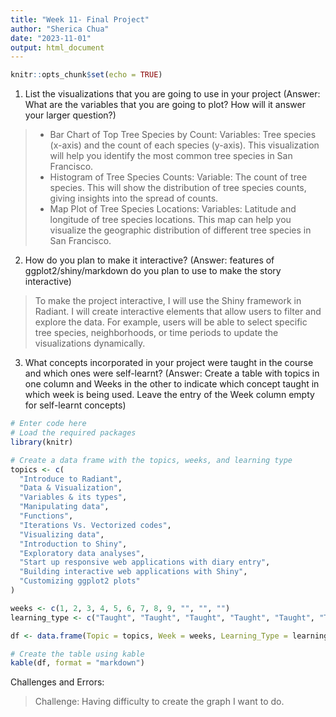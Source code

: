 ```yaml
---
title: "Week 11- Final Project"
author: "Sherica Chua"
date: "2023-11-01"
output: html_document
---
```


```r
knitr::opts_chunk$set(echo = TRUE)
```


1. List the visualizations that you are going to use in your project (Answer: What are the variables that you are going to plot? How will it answer your larger question?)

> - Bar Chart of Top Tree Species by Count:
Variables: Tree species (x-axis) and the count of each species (y-axis).
This visualization will help you identify the most common tree species in San Francisco.
  - Histogram of Tree Species Counts:
Variable: The count of tree species.
This will show the distribution of tree species counts, giving insights into the spread of counts.
  - Map Plot of Tree Species Locations:
Variables: Latitude and longitude of tree species locations.
This map can help you visualize the geographic distribution of different tree species in San Francisco.


2. How do you plan to make it interactive? (Answer: features of ggplot2/shiny/markdown do you plan to use to make the story interactive)

>  To make the project interactive, I will use the Shiny framework in Radiant. I will create interactive elements that allow users to filter and explore the data. For example, users will be able to select specific tree species, neighborhoods, or time periods to update the visualizations dynamically.

3. What concepts incorporated in your project were taught in the course and which ones were self-learnt? (Answer: Create a table with topics in one column and Weeks in the other to indicate which concept taught in which week is being used. Leave the entry of the Week column empty for self-learnt concepts)

```r
# Enter code here
# Load the required packages
library(knitr)

# Create a data frame with the topics, weeks, and learning type
topics <- c(
  "Introduce to Radiant",
  "Data & Visualization",
  "Variables & its types",
  "Manipulating data",
  "Functions",
  "Iterations Vs. Vectorized codes",
  "Visualizing data",
  "Introduction to Shiny",
  "Exploratory data analyses",
  "Start up responsive web applications with diary entry",
  "Building interactive web applications with Shiny",
  "Customizing ggplot2 plots"
)

weeks <- c(1, 2, 3, 4, 5, 6, 7, 8, 9, "", "", "")
learning_type <- c("Taught", "Taught", "Taught", "Taught", "Taught", "Taught", "Taught", "Taught", "Taught", "Self-learned", "Self-learned", "Self-learned")

df <- data.frame(Topic = topics, Week = weeks, Learning_Type = learning_type)

# Create the table using kable
kable(df, format = "markdown")


```

     
Challenges and Errors:

> Challenge: Having difficulty to create the graph I want to do.